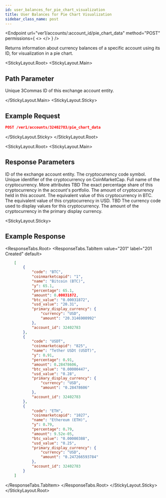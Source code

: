 ```yaml
---
id: user_balances_for_pie_chart_visualization
title: User Balances for Pie Chart Visualization
sidebar_class_name: post
---
```


<Endpoint
  url="ver1/accounts/:account_id/pie_chart_data"
  method="POST"
  permissions={
    <>
      <Permission title="Permission" description="ACCOUNTS_READ" />
      <Permission title="Security" description="SIGNED" />
    </>
  }
/>

Returns information about currency balances of a specific account using its ID, for visualization in a pie chart.

<StickyLayout.Root>
<StickyLayout.Main>

## Path Parameter 

<ApiParam name='account_id' type='integer' id="account_id" required>
Unique 3Commas ID of this exchange account entity.
</ApiParam>

</StickyLayout.Main>
<StickyLayout.Sticky>

## Example Request

```json
POST /ver1/accounts/32402783/pie_chart_data
```
</StickyLayout.Sticky>
</StickyLayout.Root>

<StickyLayout.Root>
<StickyLayout.Main>

## Response Parameters

<ApiParam name='account_id' type='integer' id="account_id">
ID of the exchange account entity.
</ApiParam>

<ApiParam name='code' type='string' id="code">
The cryptocurrency code symbol.
</ApiParam>

<ApiParam name='coinmarketcapid' type='string' id="coinmarketcapid">
Unique identifier of the cryptocurrency on CoinMarketCap.
</ApiParam>

<ApiParam name='name' type='string' id="name">
Full name of the cryptocurrency.
</ApiParam>

<CollapseAll>
<CollapseAllHeading> More attributes <CollapseAllButton /> </CollapseAllHeading>

<CollapsibleApiParam name='y' type='string' id="y">
TBD
</CollapsibleApiParam>

<CollapsibleApiParam name='percentage' type='string' id="percentage">
The exact percentage share of this cryptocurrency in the account's portfolio.
</CollapsibleApiParam>

<CollapsibleApiParam name='amount' type='string' id="amount">
The amount of cryptocurrency held in this account.
</CollapsibleApiParam>

<CollapsibleApiParam name='btc_value' type='string' id="btc_value">
The equivalent value of this cryptocurrency in BTC.
</CollapsibleApiParam>

<CollapsibleApiParam name='usd_value' type='string' id="usd_value">
The equivalent value of this cryptocurrency in USD.
</CollapsibleApiParam>

<CollapsibleApiParam name='primary_display_currency' type='object' id="primary_display_currency">
   TBD
    <CollapsibleNestedParams>
      <ApiParam name='currency' type="string" id="currency">
           The currency code used to display values for this cryptocurrency.
      </ApiParam> 
      <ApiParam name='amount' type="string" id="amount">
           The amount of the cryptocurrency in the primary display currency.
      </ApiParam>   
   </CollapsibleNestedParams>
</CollapsibleApiParam>
</CollapseAll>
</StickyLayout.Main>

<StickyLayout.Sticky>

## Example Response

<ResponseTabs.Root>
<ResponseTabs.TabItem value="201" label="201 Created" default>
```json
    [
        {
            "code": "BTC",
            "coinmarketcapid": "1",
            "name": "Bitcoin (BTC)",
            "y": 65.1,
            "percentage": 65.1,
            "amount": 0.00031872,
            "btc_value": "0.00031872",
            "usd_value": "20.31",
            "primary_display_currency": {
                "currency": "USD",
                "amount": "20.3146900992"
            },
            "account_id": 32402783
        },
        {
            "code": "USDT",
            "coinmarketcapid": "825",
            "name": "Tether USDt (USDT)",
            "y": 0.91,
            "percentage": 0.91,
            "amount": 0.28478606,
            "btc_value": "0.00000447",
            "usd_value": "0.28",
            "primary_display_currency": {
                "currency": "USD",
                "amount": "0.28478606"
            },
            "account_id": 32402783
        },
        {
            "code": "ETH",
            "coinmarketcapid": "1027",
            "name": "Ethereum (ETH)",
            "y": 0.79,
            "percentage": 0.79,
            "amount": 9.52e-05,
            "btc_value": "0.00000388",
            "usd_value": "0.25",
            "primary_display_currency": {
                "currency": "USD",
                "amount": "0.247266593784"
            },
            "account_id": 32402783
        }
    ]
```
</ResponseTabs.TabItem>
</ResponseTabs.Root>
</StickyLayout.Sticky>
</StickyLayout.Root>

